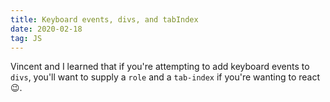 ```yaml
---
title: Keyboard events, divs, and tabIndex
date: 2020-02-18
tag: JS
---
```



Vincent and I learned that if you're attempting to add keyboard events to `divs`,
you'll want to supply a `role` and a `tab-index` if you're wanting to react 😉.
